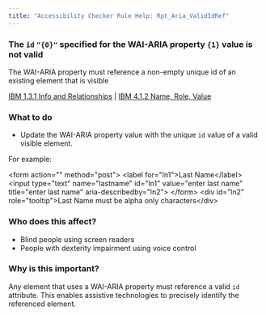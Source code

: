 ```yaml
---
title: "Accessibility Checker Rule Help: Rpt_Aria_ValidIdRef"
---
```


<div className="toolHelp">
<Row>
<Column colLg={11} colMd={5} colSm={4} className="toolMain">

<div id="locLevel"></div>

### The `id` `"{0}"` specified for the WAI-ARIA property `{1}` value is not valid
The WAI-ARIA property must reference a non-empty unique id of an existing element that is visible

[IBM 1.3.1 Info and Relationships](http://www.ibm.com/able/guidelines/ci162/info_and_relationships.html) | [IBM 4.1.2 Name, Role, Value](http://www.ibm.com/able/guidelines/ci162/name_role_value.html)

<div id="locSnippet"></div>

### What to do

 * Update the WAI-ARIA property value with the unique `id` value of a valid visible element.

For example:

<CodeSnippet type="multi" light={true}>&lt;form action="" method="post"&gt;
      &lt;label for="ln1"&gt;Last Name&lt;/label&gt;
      &lt;input type="text" name="lastname" id="ln1" value="enter last name" title="enter last name" aria-describedby="ln2"&gt;
&lt;/form&gt;
&lt;div id="ln2" role="tooltip"&gt;Last Name must be alpha only characters&lt;/div&gt;</CodeSnippet>

</Column>
<Column colLg={5} colMd={3} colSm={4} className="toolLeft">

### Who does this affect?

* Blind people using screen readers
* People with dexterity impairment using voice control

### Why is this important?

Any element that uses a WAI-ARIA property must reference a valid `id` attribute. This enables assistive technologies to precisely identify the referenced element.

</Column>
</Row>
</div>

